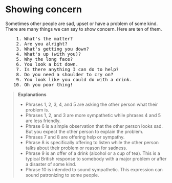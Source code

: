 # Showing concern

Sometimes other people are sad, upset or have a problem of some kind. There are many things we can say to show concern. Here are ten of them.

<pre className="text-xl font-semibold font-sans leading-3">
    1. What's the matter?
    2. Are you alright?
    3. What's getting you down?
    4. What's up (with you)?
    5. Why the long face?
    6. You look a bit down.
    7. Is there anything I can do to help?
    8. Do you need a shoulder to cry on?
    9. You look like you could do with a drink.
   10. Oh you poor thing!
</pre>

> __Explanations__
> - Phrases 1, 2, 3, 4, and 5 are asking the other person what their problem is.
> - Phrases 1, 2, and 3 are more sympathetic while phrases 4 and 5 are less friendly.
> - Phrase 6 is a simple observation that the other person looks sad. But you expect the other person to explain the problem.
> - Phrases 7 and 8 are offering help or sympathy.
> - Phrase 8 is specifically offering to listen while the other person talks about their problem or reason for sadness.
> - Phrase 9 is an offer of a drink (alcohol or a cup of tea). This is a typical British response to somebody with a major problem or after a disaster of some kind.
> - Phrase 10 is intended to sound sympathetic. This expression can sound patronizing to some people.
